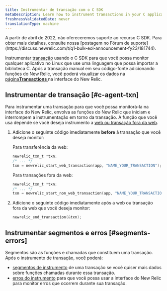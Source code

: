 ```yaml
---
title: Instrumentar de transação com o C SDK
metaDescription: Learn how to instrument transactions in your C application so you can monitor them with New Relic.
freshnessValidatedDate: never
translationType: machine
---
```


<Callout variant="important" title="AVISO DE EOL">
  A partir de abril de 2022, não ofereceremos suporte ao recurso C SDK. Para obter mais detalhes, consulte nossa [postagem no Fórum de suporte](https://discuss.newrelic.com/t/q1-bulk-eol-announcement-fy23/181744).
</Callout>

Instrumentar [transação](/docs/apm/transactions/intro-transactions/transactions-new-relic-apm) usando o C SDK para que você possa monitor qualquer aplicativo no Linux que use uma linguagem que possa importar a biblioteca C. Após a transação manual em seu código-fonte adicionando funções do New Relic, você poderá visualizar os dados na [página<DNT>**Transactions**</DNT> ](/docs/apm/applications-menu/monitoring/transactions-page)na interface do New Relic.

## Instrumentar de transação [#c-agent-txn]

Para instrumentar uma transação para que você possa monitorá-la na interface do New Relic, envolva as funções do New Relic que iniciam e interrompem a instrumentação em torno da transação. A função que você usa depende se você deseja instrumento a [web ou transação fora da web](/docs/apm/transactions/intro-transactions/transactions-new-relic-apm#types).

1. Adicione o seguinte código imediatamente <DNT>**before**</DNT> à transação que você deseja monitor:

   Para transferência da web:

   ```c
   newrelic_txn_t *txn;
   /* ... */
   txn = newrelic_start_web_transaction(app, "NAME_YOUR_TRANSACTION");
   ```

   Para transações fora da web:

   ```c
   newrelic_txn_t *txn;
   /* ... */
   txn = newrelic_start_non_web_transaction(app, "NAME_YOUR_TRANSACTION");
   ```

2. Adicione o seguinte código imediatamente após a web ou transação fora da web que você deseja monitor:

   ```c
   newrelic_end_transaction(&txn);
   ```

## Instrumentar segmentos e erros [#segments-errors]

Segmentos são as funções e chamadas que constituem uma transação. Após o instrumento de transação, você poderá:

* [segmentos de instrumento](/docs/instrument-segments-c-agent) de uma transação se você quiser mais dados sobre funções chamadas durante essa transação.
* [erros do instrumento](/docs/instrument-errors-c-agent) para que você possa usar a interface do New Relic para monitor erros que ocorrem durante sua transação.
